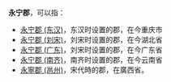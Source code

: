 '''永宁郡'''，可以指：
*[[永宁郡_(东汉)|永宁郡 (东汉)]]，东汉时设置的郡，在今重庆市
*[[永宁郡_(刘宋)|永宁郡 (刘宋)]]，刘宋时设置的郡，在今湖北省
*[[永宁郡_(广东)|永宁郡 (广东)]]，刘宋时设置的郡，在今广东省
*[[永宁郡_(南齐)|永宁郡 (南齐)]]，南齐时设置的郡，在今云南省
*[[永寧郡_(邕州)|永寧郡 (邕州)]]，宋代時的郡，在廣西省。
{{Disambig|Y|Cat=三字中国郡名消歧义}}